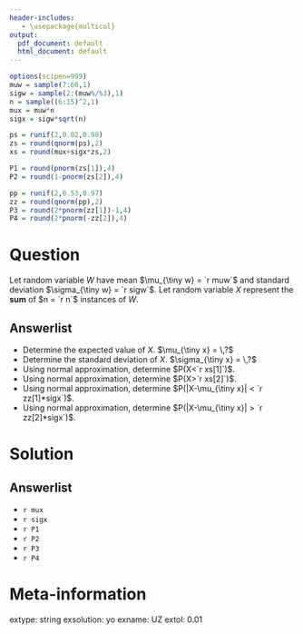 ```yaml
---
header-includes:
   - \usepackage{multicol}
output:
  pdf_document: default
  html_document: default
---
```


```r
options(scipen=999)
muw = sample(7:60,1)
sigw = sample(2:(muw%/%3),1)
n = sample((6:15)^2,1)
mux = muw*n
sigx = sigw*sqrt(n)

ps = runif(2,0.02,0.98)
zs = round(qnorm(ps),2)
xs = round(mux+sigx*zs,2)

P1 = round(pnorm(zs[1]),4)
P2 = round(1-pnorm(zs[2]),4)

pp = runif(2,0.53,0.97)
zz = round(qnorm(pp),2)
P3 = round(2*pnorm(zz[1])-1,4)
P4 = round(2*pnorm(-zz[2]),4)
```

Question
========

Let random variable $W$ have mean $\mu_{\tiny w} = `r muw`$ and standard deviation  $\sigma_{\tiny w} = `r sigw`$. Let random variable $X$ represent the **sum** of $n = `r n`$ instances of $W$. 

Answerlist
--------
* Determine the expected value of $X$. $\mu_{\tiny x} = \,?$
* Determine the standard deviation of $X$. $\sigma_{\tiny x} = \,?$
* Using normal approximation, determine $P(X<`r xs[1]`)$.
* Using normal approximation, determine $P(X>`r xs[2]`)$.
* Using normal approximation, determine $P(|X-\mu_{\tiny x}| < `r zz[1]*sigx`)$.
* Using normal approximation, determine $P(|X-\mu_{\tiny x}| > `r zz[2]*sigx`)$.


Solution
========

Answerlist
--------
* `r mux`
* `r sigx`
* `r P1`
* `r P2`
* `r P3`
* `r P4`


Meta-information
============
extype: string
exsolution: yo
exname: UZ
extol: 0.01

